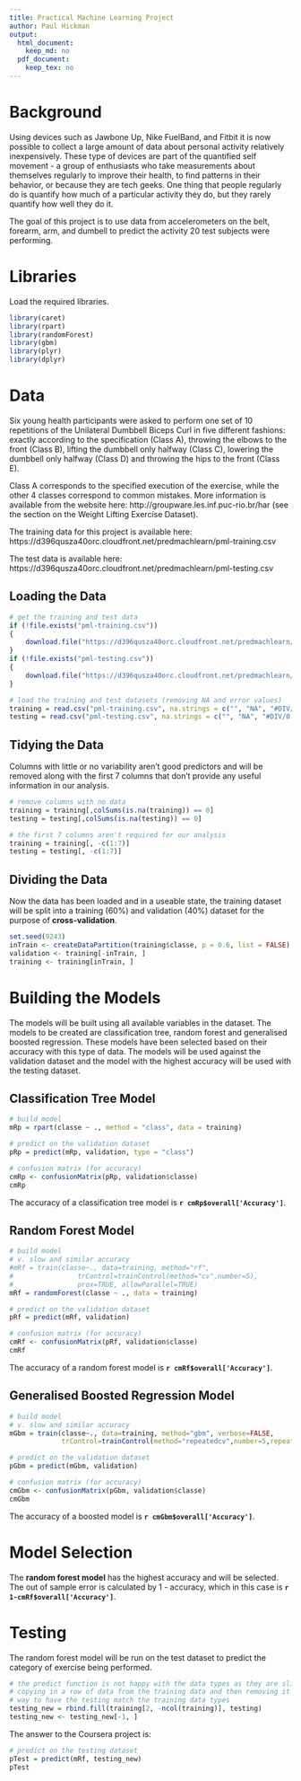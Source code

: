 ```yaml
---
title: Practical Machine Learning Project
author: Paul Hickman
output:
  html_document:
    keep_md: no
  pdf_document:
    keep_tex: no
---
```


# Background

Using devices such as Jawbone Up, Nike FuelBand, and Fitbit it is now possible to collect a large amount of data about personal activity relatively inexpensively. These type of devices are part of the quantified self movement - a group of enthusiasts who take measurements about themselves regularly to improve their health, to find patterns in their behavior, or because they are tech geeks. One thing that people regularly do is quantify how much of a particular activity they do, but they rarely quantify how well they do it.

The goal of this project is to use data from accelerometers on the belt, forearm, arm, and dumbell to predict the activity 20 test subjects were performing.

# Libraries

Load the required libraries.

```r
library(caret)
library(rpart)
library(randomForest)
library(gbm)
library(plyr)
library(dplyr)
```

# Data

Six young health participants were asked to perform one set of 10 repetitions of the Unilateral Dumbbell Biceps Curl in five different fashions: exactly according to the specification (Class A), throwing the elbows to the front (Class B), lifting the dumbbell only halfway (Class C), lowering the dumbbell only halfway (Class D) and throwing the hips to the front (Class E).

Class A corresponds to the specified execution of the exercise, while the other 4 classes correspond to common mistakes.  More information is available from the website here: http://groupware.les.inf.puc-rio.br/har (see the section on the Weight Lifting Exercise Dataset).

The training data for this project is available here:
https://d396qusza40orc.cloudfront.net/predmachlearn/pml-training.csv

The test data is available here:
https://d396qusza40orc.cloudfront.net/predmachlearn/pml-testing.csv

## Loading the Data

```r
# get the training and test data
if (!file.exists("pml-training.csv"))
{
    download.file("https://d396qusza40orc.cloudfront.net/predmachlearn/pml-training.csv",destfile="pml-training.csv",method="libcurl")
}
if (!file.exists("pml-testing.csv"))
{
    download.file("https://d396qusza40orc.cloudfront.net/predmachlearn/pml-testing.csv",destfile="pml-testing.csv",method="libcurl")
}

# load the training and test datasets (removing NA and error values)
training = read.csv("pml-training.csv", na.strings = c("", "NA", "#DIV/0!"))
testing = read.csv("pml-testing.csv", na.strings = c("", "NA", "#DIV/0!"))
```

## Tidying the Data

Columns with little or no variability aren't good predictors and will be removed along with the first 7 columns that don't provide any useful information in our analysis.

```r
# remove columns with no data
training = training[,colSums(is.na(training)) == 0]
testing = testing[,colSums(is.na(testing)) == 0]

# the first 7 columns aren't required for our analysis
training = training[, -c(1:7)]
testing = testing[, -c(1:7)]
```

## Dividing the Data

Now the data has been loaded and in a useable state, the training dataset will be split into a training (60%) and validation (40%) dataset for the purpose of **cross-validation**.

```r
set.seed(9243)
inTrain <- createDataPartition(training$classe, p = 0.6, list = FALSE)
validation <- training[-inTrain, ]
training <- training[inTrain, ]
```

# Building the Models

The models will be built using all available variables in the dataset.  The models to be created are classification tree, random forest and generalised boosted regression.  These models have been selected based on their accuracy with this type of data.  The models will be used against the validation dataset and the model with the highest accuracy will be used with the testing dataset.

## Classification Tree Model

```r
# build model
mRp = rpart(classe ~ ., method = "class", data = training)

# predict on the validation dataset
pRp = predict(mRp, validation, type = "class")

# confusion matrix (for accuracy)
cmRp <- confusionMatrix(pRp, validation$classe)
cmRp
```

The accuracy of a classification tree model is **`r cmRp$overall['Accuracy']`**.

## Random Forest Model

```r
# build model
# v. slow and similar accuracy
#mRf = train(classe~., data=training, method="rf",
#                trControl=trainControl(method="cv",number=5),
#                prox=TRUE, allowParallel=TRUE)
mRf = randomForest(classe ~ ., data = training)

# predict on the validation dataset
pRf = predict(mRf, validation)

# confusion matrix (for accuracy)
cmRf <- confusionMatrix(pRf, validation$classe)
cmRf
```

The accuracy of a random forest model is **`r cmRf$overall['Accuracy']`**.

## Generalised Boosted Regression Model

```r
# build model
# v. slow and similar accuracy
mGbm = train(classe~., data=training, method="gbm", verbose=FALSE,
             trControl=trainControl(method="repeatedcv",number=5,repeats=1))

# predict on the validation dataset
pGbm = predict(mGbm, validation)

# confusion matrix (for accuracy)
cmGbm <- confusionMatrix(pGbm, validation$classe)
cmGbm
```

The accuracy of a boosted model is **`r cmGbm$overall['Accuracy']`**.

# Model Selection

The **random forest model** has the highest accuracy and will be selected.  The out of sample error is calculated by 1 - accuracy, which in this case is **`r 1-cmRf$overall['Accuracy']`**.

# Testing

The random forest model will be run on the test dataset to predict the category of exercise being performed.

```r
# the predict function is not happy with the data types as they are slightly different
# copying in a row of data from the training data and then removing it was the best
# way to have the testing match the training data types
testing_new = rbind.fill(training[2, -ncol(training)], testing)
testing_new <- testing_new[-1, ]
```

The answer to the Coursera project is:

```r
# predict on the testing dataset
pTest = predict(mRf, testing_new)
pTest
```

